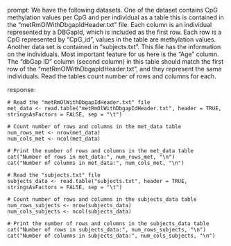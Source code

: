 prompt:
We have the following datasets. One of the dataset contains CpG methylation values per CpG and per individual as a table this is contained in the “metRmOlWithDbgapIdHeader.txt” file. Each column is an individual represented by a DBGapId, which is included as the first row. Each row is a CpG represented by "CpG_id", values in the table are methylation values. Another data set is contained in “subjects.txt”. This file has the information on the individuals. Most important feature for us here is the "Age" column. The "dbGap ID" column (second column) in this table should match the first row of the "metRmOlWithDbgapIdHeader.txt", and they represent the same individuals. 
Read the tables count number of rows and columns for each.

response:
```
# Read the "metRmOlWithDbgapIdHeader.txt" file
met_data <- read.table("metRmOlWithDbgapIdHeader.txt", header = TRUE, stringsAsFactors = FALSE, sep = "\t")

# Count number of rows and columns in the met_data table
num_rows_met <- nrow(met_data)
num_cols_met <- ncol(met_data)

# Print the number of rows and columns in the met_data table
cat("Number of rows in met_data:", num_rows_met, "\n")
cat("Number of columns in met_data:", num_cols_met, "\n")

# Read the "subjects.txt" file
subjects_data <- read.table("subjects.txt", header = TRUE, stringsAsFactors = FALSE, sep = "\t")

# Count number of rows and columns in the subjects_data table
num_rows_subjects <- nrow(subjects_data)
num_cols_subjects <- ncol(subjects_data)

# Print the number of rows and columns in the subjects_data table
cat("Number of rows in subjects_data:", num_rows_subjects, "\n")
cat("Number of columns in subjects_data:", num_cols_subjects, "\n")
```

